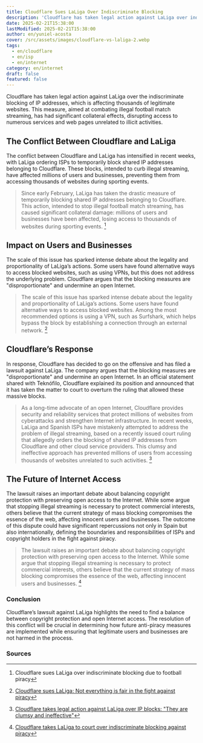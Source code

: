 ```yaml
---
title: Cloudflare Sues LaLiga Over Indiscriminate Blocking
description: 'Cloudflare has taken legal action against LaLiga over indiscriminate IP blocking affecting thousands of legitimate websites. Discover the implications and the future of Internet access. pubDate: 2025-02-21T17:32:00'
date: 2025-02-21T15:38:00
lastModified: 2025-02-21T15:38:00
author: en/yuniel-acosta
cover: /src/assets/images/cloudflare-vs-laliga-2.webp
tags:
  - en/cloudflare
  - en/isp
  - en/internet
category: en/internet
draft: false
featured: false
---
```

Cloudflare has taken legal action against LaLiga over the indiscriminate blocking of IP addresses, which is affecting thousands of legitimate websites. This measure, aimed at combating illegal football match streaming, has had significant collateral effects, disrupting access to numerous services and web pages unrelated to illicit activities.

## **The Conflict Between Cloudflare and LaLiga**

The conflict between Cloudflare and LaLiga has intensified in recent weeks, with LaLiga ordering ISPs to temporarily block shared IP addresses belonging to Cloudflare. These blocks, intended to curb illegal streaming, have affected millions of users and businesses, preventing them from accessing thousands of websites during sporting events.

> Since early February, LaLiga has taken the drastic measure of temporarily blocking shared IP addresses belonging to Cloudflare. This action, intended to stop illegal football match streaming, has caused significant collateral damage: millions of users and businesses have been affected, losing access to thousands of websites during sporting events. [^1]

## **Impact on Users and Businesses**

The scale of this issue has sparked intense debate about the legality and proportionality of LaLiga’s actions. Some users have found alternative ways to access blocked websites, such as using VPNs, but this does not address the underlying problem. Cloudflare argues that the blocking measures are "disproportionate" and undermine an open Internet.

> The scale of this issue has sparked intense debate about the legality and proportionality of LaLiga’s actions. Some users have found alternative ways to access blocked websites. Among the most recommended options is using a VPN, such as Surfshark, which helps bypass the block by establishing a connection through an external network. [^2]

## **Cloudflare’s Response**

In response, Cloudflare has decided to go on the offensive and has filed a lawsuit against LaLiga. The company argues that the blocking measures are "disproportionate" and undermine an open Internet. In an official statement shared with Teknófilo, Cloudflare explained its position and announced that it has taken the matter to court to overturn the ruling that allowed these massive blocks.

> As a long-time advocate of an open Internet, Cloudflare provides security and reliability services that protect millions of websites from cyberattacks and strengthen Internet infrastructure. In recent weeks, LaLiga and Spanish ISPs have mistakenly attempted to address the problem of illegal streaming, based on a recently issued court ruling that allegedly orders the blocking of shared IP addresses from Cloudflare and other cloud service providers. This clumsy and ineffective approach has prevented millions of users from accessing thousands of websites unrelated to such activities. [^3]

## **The Future of Internet Access**

The lawsuit raises an important debate about balancing copyright protection with preserving open access to the Internet. While some argue that stopping illegal streaming is necessary to protect commercial interests, others believe that the current strategy of mass blocking compromises the essence of the web, affecting innocent users and businesses. The outcome of this dispute could have significant repercussions not only in Spain but also internationally, defining the boundaries and responsibilities of ISPs and copyright holders in the fight against piracy.

> The lawsuit raises an important debate about balancing copyright protection with preserving open access to the Internet. While some argue that stopping illegal streaming is necessary to protect commercial interests, others believe that the current strategy of mass blocking compromises the essence of the web, affecting innocent users and businesses. [^4]

### **Conclusion**

Cloudflare’s lawsuit against LaLiga highlights the need to find a balance between copyright protection and open Internet access. The resolution of this conflict will be crucial in determining how future anti-piracy measures are implemented while ensuring that legitimate users and businesses are not harmed in the process.

### **Sources**

[^1]: Cloudflare sues LaLiga over indiscriminate blocking due to football piracy
[^2]: [Cloudflare sues LaLiga: Not everything is fair in the fight against piracy](https://www.teknofilo.com/cloudflare-demanda-a-laliga-no-todo-vale-para-luchar-contra-la-pirateria/)
[^3]: [Cloudflare takes legal action against LaLiga over IP blocks: "They are clumsy and ineffective"](https://www.xataka.com/empresas-y-economia/cloudflare-inicia-acciones-legales-laliga-sus-bloqueos-ips-torpes-e-ineficaces)
[^4]: [Cloudflare takes LaLiga to court over indiscriminate blocking against piracy](https://www.eldiario.es/tecnologia/cloudflare-lleva-tribunales-laliga-bloqueos-indiscriminados-pirateria_1_12065352.html)
